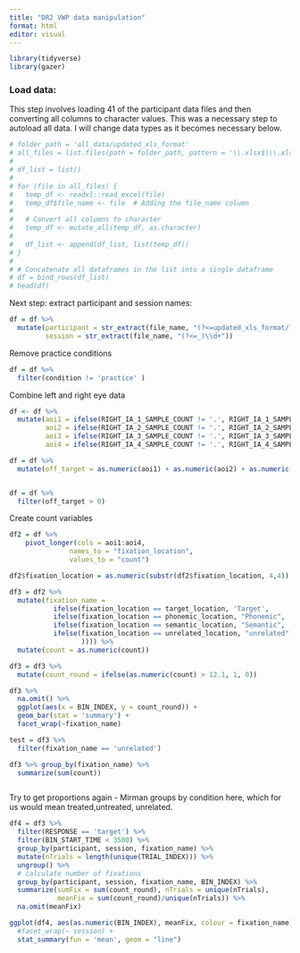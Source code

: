 ```yaml
---
title: "DR2 VWP data manipulation"
format: html
editor: visual
---
```


```r
library(tidyverse)
library(gazer)
```

### Load data:

This step involves loading 41 of the participant data files and then converting all columns to character values. This was a necessary step to autoload all data. I will change data types as it becomes necessary below.

```r
# folder_path = 'all_data/updated_xls_format'
# all_files = list.files(path = folder_path, pattern = '\\.xlsx$|\\.xls$', full.names = TRUE)
# 
# df_list = list()
# 
# for (file in all_files) {
#   temp_df <- readxl::read_excel(file)
#   temp_df$file_name <- file  # Adding the file_name column
#   
#   # Convert all columns to character
#   temp_df <- mutate_all(temp_df, as.character)
#   
#   df_list <- append(df_list, list(temp_df))
# }
# 
# # Concatenate all dataframes in the list into a single dataframe
# df = bind_rows(df_list)
# head(df)

```

Next step: extract participant and session names:

```r
df = df %>%
  mutate(participant = str_extract(file_name, "(?<=updated_xls_format/)\\d+"),
         session = str_extract(file_name, "(?<=_)\\d+"))

```

Remove practice conditions

```r
df = df %>%
  filter(condition != 'practice' )
```

Combine left and right eye data

```r
df <- df %>%
  mutate(aoi1 = ifelse(RIGHT_IA_1_SAMPLE_COUNT != '.', RIGHT_IA_1_SAMPLE_COUNT, LEFT_IA_1_SAMPLE_COUNT),
         aoi2 = ifelse(RIGHT_IA_2_SAMPLE_COUNT != '.', RIGHT_IA_2_SAMPLE_COUNT, LEFT_IA_2_SAMPLE_COUNT),
         aoi3 = ifelse(RIGHT_IA_3_SAMPLE_COUNT != '.', RIGHT_IA_3_SAMPLE_COUNT, LEFT_IA_3_SAMPLE_COUNT),
         aoi4 = ifelse(RIGHT_IA_4_SAMPLE_COUNT != '.', RIGHT_IA_4_SAMPLE_COUNT, LEFT_IA_4_SAMPLE_COUNT))
```

```r
df = df %>%
  mutate(off_target = as.numeric(aoi1) + as.numeric(aoi2) + as.numeric(aoi3) + as.numeric(aoi4)) 


df = df %>%
  filter(off_target > 0)
```

Create count variables

```r
df2 = df %>%
    pivot_longer(cols = aoi1:aoi4,
               names_to = "fixation_location",
               values_to = "count")

df2$fixation_location = as.numeric(substr(df2$fixation_location, 4,4))
```

```r
df3 = df2 %>%
  mutate(fixation_name = 
           ifelse(fixation_location == target_location, 'Target',
           ifelse(fixation_location == phonemic_location, "Phonemic",
           ifelse(fixation_location == semantic_location, "Semantic",
           ifelse(fixation_location == unrelated_location, "unrelated", 'Error')      
                  )))) %>%
  mutate(count = as.numeric(count))
```

```r
df3 = df3 %>%
  mutate(count_round = ifelse(as.numeric(count) > 12.1, 1, 0))
```

```r
df3 %>% 
  na.omit() %>%
  ggplot(aes(x = BIN_INDEX, y = count_round)) +
  geom_bar(stat = 'summary') +
  facet_wrap(~fixation_name)

```

```r
test = df3 %>%
  filter(fixation_name == 'unrelated')

df3 %>% group_by(fixation_name) %>%
  summarize(sum(count))
```

```{}
```

Try to get proportions again - Mirman groups by condition here, which for us would mean treated,untreated, unrelated.

```r
df4 = df3 %>%
  filter(RESPONSE == 'target') %>%
  filter(BIN_START_TIME < 3500) %>%
  group_by(participant, session, fixation_name) %>%
  mutate(nTrials = length(unique(TRIAL_INDEX))) %>% 
  ungroup() %>%
  # calculate number of fixations 
  group_by(participant, session, fixation_name, BIN_INDEX) %>%
  summarize(sumFix = sum(count_round), nTrials = unique(nTrials),
            meanFix = sum(count_round)/unique(nTrials)) %>%
  na.omit(meanFix)
```

```r
ggplot(df4, aes(as.numeric(BIN_INDEX), meanFix, colour = fixation_name)) +
  #facet_wrap(~ session) +
  stat_summary(fun = 'mean', geom = "line")
```
